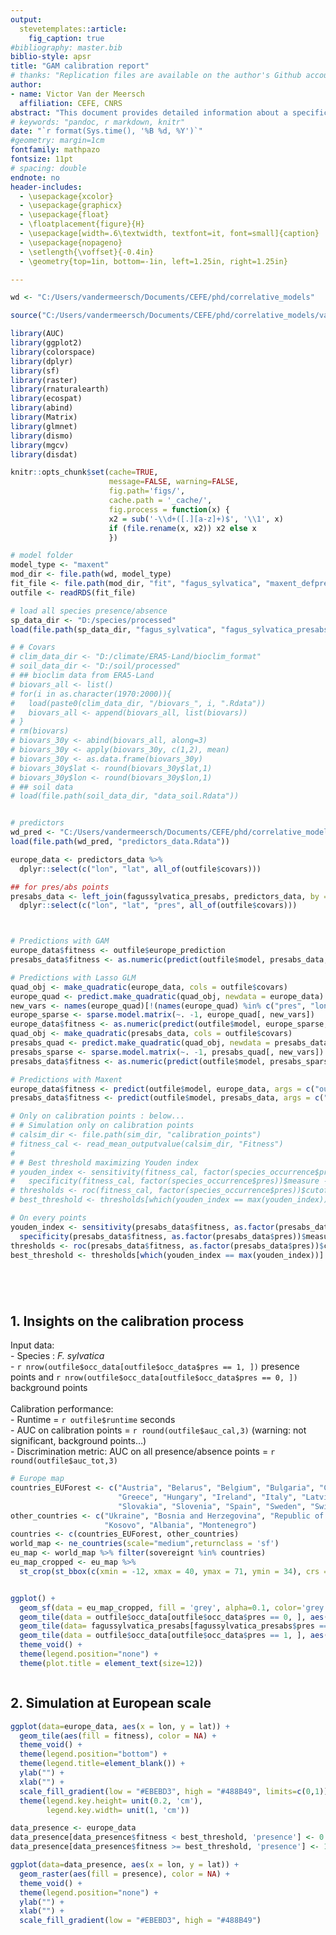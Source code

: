 ```yaml
---
output: 
  stevetemplates::article:
    fig_caption: true
#bibliography: master.bib
biblio-style: apsr
title: "GAM calibration report"
# thanks: "Replication files are available on the author's Github account (http://github.com/svmiller). **Current version**: `r format(Sys.time(), '%B %d, %Y')`; **Corresponding author**: svmille@clemson.edu."
author:
- name: Victor Van der Meersch
  affiliation: CEFE, CNRS
abstract: "This document provides detailed information about a specific correlative SDM. "
# keywords: "pandoc, r markdown, knitr"
date: "`r format(Sys.time(), '%B %d, %Y')`"
#geometry: margin=1cm
fontfamily: mathpazo
fontsize: 11pt
# spacing: double
endnote: no
header-includes:
  - \usepackage{xcolor}
  - \usepackage{graphicx}
  - \usepackage{float}
  - \floatplacement{figure}{H}
  - \usepackage[width=.6\textwidth, textfont=it, font=small]{caption}
  - \usepackage{nopageno}
  - \setlength{\voffset}{-0.4in}
  - \geometry{top=1in, bottom=-1in, left=1.25in, right=1.25in}

---
```


```r
wd <- "C:/Users/vandermeersch/Documents/CEFE/phd/correlative_models"

source("C:/Users/vandermeersch/Documents/CEFE/phd/correlative_models/valavi_et_al/ecm1486-sup-0003-datas1/DataS1/modelling_codes/prediction_helper.R")

library(AUC)
library(ggplot2)
library(colorspace)
library(dplyr)
library(sf)
library(raster)
library(rnaturalearth)
library(ecospat)
library(abind)
library(Matrix)
library(glmnet)
library(dismo)
library(mgcv)
library(disdat)

knitr::opts_chunk$set(cache=TRUE,
                      message=FALSE, warning=FALSE,
                      fig.path='figs/',
                      cache.path = '_cache/',
                      fig.process = function(x) {
                      x2 = sub('-\\d+([.][a-z]+)$', '\\1', x)
                      if (file.rename(x, x2)) x2 else x
                      })


```

```r
# model folder
model_type <- "maxent"
mod_dir <- file.path(wd, model_type)
fit_file <- file.path(mod_dir, "fit", "fagus_sylvatica", "maxent_defpred_2022-06-14.rds")
outfile <- readRDS(fit_file)

# load all species presence/absence
sp_data_dir <- "D:/species/processed"
load(file.path(sp_data_dir, "fagus_sylvatica", "fagus_sylvatica_presabs.Rdata"))

# # Covars
# clim_data_dir <- "D:/climate/ERA5-Land/bioclim_format"
# soil_data_dir <- "D:/soil/processed"
# ## bioclim data from ERA5-Land
# biovars_all <- list()
# for(i in as.character(1970:2000)){
#   load(paste0(clim_data_dir, "/biovars_", i, ".Rdata"))
#   biovars_all <- append(biovars_all, list(biovars))
# }
# rm(biovars)
# biovars_30y <- abind(biovars_all, along=3)
# biovars_30y <- apply(biovars_30y, c(1,2), mean)
# biovars_30y <- as.data.frame(biovars_30y)
# biovars_30y$lat <- round(biovars_30y$lat,1)
# biovars_30y$lon <- round(biovars_30y$lon,1)
# ## soil data
# load(file.path(soil_data_dir, "data_soil.Rdata"))


# predictors
wd_pred <- "C:/Users/vandermeersch/Documents/CEFE/phd/correlative_models/predictors"
load(file.path(wd_pred, "predictors_data.Rdata"))

europe_data <- predictors_data %>% 
  dplyr::select(c("lon", "lat", all_of(outfile$covars)))

## for pres/abs points
presabs_data <- left_join(fagussylvatica_presabs, predictors_data, by = c("lon", "lat")) %>% 
  dplyr::select(c("lon", "lat", "pres", all_of(outfile$covars)))




```

```r

# Predictions with GAM
europe_data$fitness <- outfile$europe_prediction
presabs_data$fitness <- as.numeric(predict(outfile$model, presabs_data, type = "response"))

```

```r


# Predictions with Lasso GLM
quad_obj <- make_quadratic(europe_data, cols = outfile$covars)
europe_quad <- predict.make_quadratic(quad_obj, newdata = europe_data)
new_vars <- names(europe_quad)[!(names(europe_quad) %in% c("pres", "lon", "lat"))]
europe_sparse <- sparse.model.matrix(~. -1, europe_quad[, new_vars])
europe_data$fitness <- as.numeric(predict(outfile$model, europe_sparse, type = "response", s = "lambda.min"))
quad_obj <- make_quadratic(presabs_data, cols = outfile$covars)
presabs_quad <- predict.make_quadratic(quad_obj, newdata = presabs_data)
presabs_sparse <- sparse.model.matrix(~. -1, presabs_quad[, new_vars])
presabs_data$fitness <- as.numeric(predict(outfile$model, presabs_sparse, type = "response", s = "lambda.min"))

```

```r

# Predictions with Maxent
europe_data$fitness <- predict(outfile$model, europe_data, args = c("outputformat=cloglog")) # all Europe
presabs_data$fitness <- predict(outfile$model, presabs_data, args = c("outputformat=cloglog")) # only on pres/abs points

```

```r
# Only on calibration points : below...
# # Simulation only on calibration points
# calsim_dir <- file.path(sim_dir, "calibration_points")
# fitness_cal <- read_mean_outputvalue(calsim_dir, "Fitness")
# 
# # Best threshold maximizing Youden index
# youden_index <- sensitivity(fitness_cal, factor(species_occurrence$pres))$measure +
#   specificity(fitness_cal, factor(species_occurrence$pres))$measure -1
# thresholds <- roc(fitness_cal, factor(species_occurrence$pres))$cutoffs
# best_threshold <- thresholds[which(youden_index == max(youden_index))]

# On every points
youden_index <- sensitivity(presabs_data$fitness, as.factor(presabs_data$pres))$measure +
  specificity(presabs_data$fitness, as.factor(presabs_data$pres))$measure -1
thresholds <- roc(presabs_data$fitness, as.factor(presabs_data$pres))$cutoffs
best_threshold <- thresholds[which(youden_index == max(youden_index))]






```

## 1. Insights on the calibration process

Input data:  
- Species : *F. sylvatica*   
- `r nrow(outfile$occ_data[outfile$occ_data$pres == 1, ])` presence points and `r nrow(outfile$occ_data[outfile$occ_data$pres == 0, ])` background points  
\
Calibration performance:  
- Runtime = `r outfile$runtime` seconds  
- AUC on calibration points = `r round(outfile$auc_cal,3)` (warning: not significant, background points...)  
- Discrimination metric: AUC on all presence/absence points = `r round(outfile$auc_tot,3)`  

```r

# Europe map
countries_EUForest <- c("Austria", "Belarus", "Belgium", "Bulgaria", "Croatia", "Cyprus", "Czech Rep.", "Denmark", "Estonia", "Finland", "France", "Germany",
                        "Greece", "Hungary", "Ireland", "Italy", "Latvia", "Lithuania", "Moldova", "Netherlands", "Norway", "Poland", "Portugal", "Romania",
                        "Slovakia", "Slovenia", "Spain", "Sweden", "Switzerland", "United Kingdom")
other_countries <- c("Ukraine", "Bosnia and Herzegovina", "Republic of Serbia", "Macedonia", "Greece",
                     "Kosovo", "Albania", "Montenegro")
countries <- c(countries_EUForest, other_countries)
world_map <- ne_countries(scale="medium",returnclass = 'sf')
eu_map <- world_map %>% filter(sovereignt %in% countries)
eu_map_cropped <- eu_map %>% 
  st_crop(st_bbox(c(xmin = -12, xmax = 40, ymax = 71, ymin = 34), crs = st_crs(4326)))


ggplot() + 
  geom_sf(data = eu_map_cropped, fill = 'grey', alpha=0.1, color='grey', size = 0.1) +
  geom_tile(data = outfile$occ_data[outfile$occ_data$pres == 0, ], aes(x = lon, y = lat), fill = "#D57A66", alpha=0.2) +
  geom_tile(data= fagussylvatica_presabs[fagussylvatica_presabs$pres == 1,], aes(x = lon, y = lat), fill = "#8FD5A6", alpha=0.3) +
  geom_tile(data = outfile$occ_data[outfile$occ_data$pres == 1, ], aes(x = lon, y = lat), fill = "#0C8346", alpha=1) +
  theme_void() +
  theme(legend.position="none") +
  theme(plot.title = element_text(size=12))



```


## 2. Simulation at European scale


```r

ggplot(data=europe_data, aes(x = lon, y = lat)) + 
  geom_tile(aes(fill = fitness), color = NA) +
  theme_void() +
  theme(legend.position="bottom") +
  theme(legend.title=element_blank()) +
  ylab("") +
  xlab("") +
  scale_fill_gradient(low = "#EBEBD3", high = "#488B49", limits=c(0,1)) +
  theme(legend.key.height= unit(0.2, 'cm'),
        legend.key.width= unit(1, 'cm'))

```



```r
data_presence <- europe_data
data_presence[data_presence$fitness < best_threshold, 'presence'] <- 0
data_presence[data_presence$fitness >= best_threshold, 'presence'] <- 1

ggplot(data=data_presence, aes(x = lon, y = lat)) + 
  geom_raster(aes(fill = presence), color = NA) +
  theme_void() +
  theme(legend.position="none") +
  ylab("") +
  xlab("") +
  scale_fill_gradient(low = "#EBEBD3", high = "#488B49")

```

<!--
# References
\setlength{\parindent}{-0.2in}
\setlength{\leftskip}{0.2in}
\setlength{\parskip}{8pt}
\vspace*{-0.2in}
\noindent
-->
